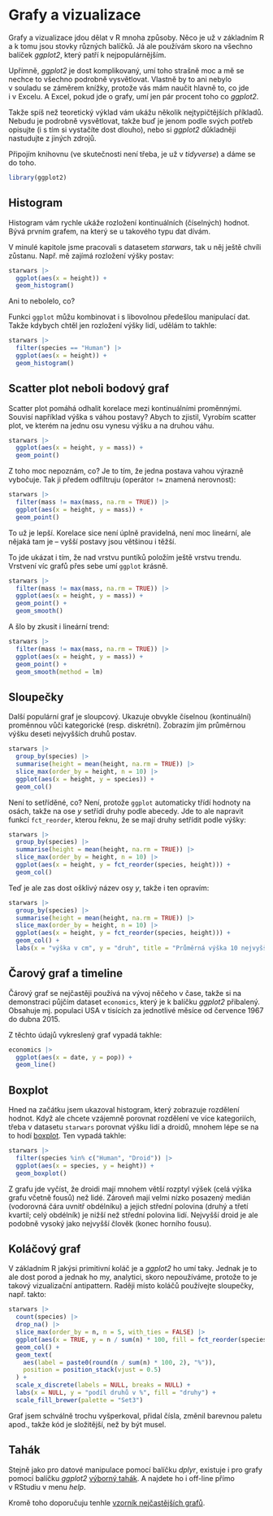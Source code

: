 # Grafy a vizualizace

Grafy a vizualizace jdou dělat v R mnoha způsoby. Něco je už v základním R a k tomu jsou stovky různých balíčků. Já ale používám skoro na všechno balíček *ggplot2*, který patří k nejpopulárnějším.

Upřímně, *ggplot2* je dost komplikovaný, umí toho strašně moc a mě se nechce to všechno podrobně vysvětlovat. Vlastně by to ani nebylo v souladu se záměrem knížky, protože vás mám naučit hlavně to, co jde i v Excelu. A Excel, pokud jde o grafy, umí jen pár procent toho co *ggplot2*.

Takže spíš než teoretický výklad vám ukážu několik nejtypičtějších příkladů. Nebudu je podrobně vysvětlovat, takže buď je jenom podle svých potřeb opisujte (i s tím si vystačíte dost dlouho), nebo si *ggplot2* důkladněji nastudujte z jiných zdrojů.

Připojím knihovnu (ve skutečnosti není třeba, je už v *tidyverse*) a dáme se do toho.

```r
library(ggplot2)
```


## Histogram

Histogram vám rychle ukáže rozložení kontinuálních (číselných) hodnot. Bývá prvním grafem, na který se u takového typu dat dívám.

V minulé kapitole jsme pracovali s datasetem *starwars*, tak u něj ještě chvíli zůstanu. Např. mě zajímá rozložení výšky postav:

```r
starwars |> 
  ggplot(aes(x = height)) +
  geom_histogram()
```
 
Ani to nebolelo, co?

Funkci `ggplot` můžu kombinovat i s libovolnou předešlou manipulací dat. Takže kdybych chtěl jen rozložení výšky lidí, udělám to takhle:

```r
starwars |> 
  filter(species == "Human") |> 
  ggplot(aes(x = height)) +
  geom_histogram()
```


## Scatter plot neboli bodový graf

Scatter plot pomáhá odhalit korelace mezi kontinuálními proměnnými. Souvisí například výška s váhou postavy? Abych to zjistil, Vyrobím scatter plot, ve kterém na jednu osu vynesu výšku a na druhou váhu.

```r
starwars |> 
  ggplot(aes(x = height, y = mass)) +
  geom_point()
```

Z toho moc nepoznám, co? Je to tím, že jedna postava vahou výrazně vybočuje. Tak ji předem odfiltruju (operátor `!=` znamená nerovnost):

```r
starwars |> 
  filter(mass != max(mass, na.rm = TRUE)) |> 
  ggplot(aes(x = height, y = mass)) +
  geom_point()
```

To už je lepší. Korelace sice není úplně pravidelná, není moc lineární, ale nějaká tam je -- vyšší postavy jsou většinou i těžší.

To jde ukázat i tím, že nad vrstvu puntíků položím ještě vrstvu trendu. Vrstvení víc grafů přes sebe umí `ggplot` krásně.

```r
starwars |> 
  filter(mass != max(mass, na.rm = TRUE)) |> 
  ggplot(aes(x = height, y = mass)) +
  geom_point() +
  geom_smooth()
```

A šlo by zkusit i lineární trend:

```r
starwars |> 
  filter(mass != max(mass, na.rm = TRUE)) |> 
  ggplot(aes(x = height, y = mass)) +
  geom_point() +
  geom_smooth(method = lm)
```

## Sloupečky

Další populární graf je sloupcový. Ukazuje obvykle číselnou (kontinuální) proměnnou vůči kategorické (resp. diskrétní). Zobrazím jím průměrnou výšku deseti nejvyšších druhů postav.

```r
starwars |> 
  group_by(species) |> 
  summarise(height = mean(height, na.rm = TRUE)) |> 
  slice_max(order_by = height, n = 10) |> 
  ggplot(aes(x = height, y = species)) +
  geom_col()
```

Není to setříděné, co? Není, protože `ggplot` automaticky třídí hodnoty na osách, takže na ose *y* setřídí druhy podle abecedy. Jde to ale napravit funkcí `fct_reorder`, kterou řeknu, že se mají druhy setřídit podle výšky:

```r
starwars |> 
  group_by(species) |> 
  summarise(height = mean(height, na.rm = TRUE)) |> 
  slice_max(order_by = height, n = 10) |> 
  ggplot(aes(x = height, y = fct_reorder(species, height))) +
  geom_col()
```

Teď je ale zas dost ošklivý název osy *y*, takže i ten opravím:

```r
starwars |> 
  group_by(species) |> 
  summarise(height = mean(height, na.rm = TRUE)) |> 
  slice_max(order_by = height, n = 10) |> 
  ggplot(aes(x = height, y = fct_reorder(species, height))) +
  geom_col() +
  labs(x = "výška v cm", y = "druh", title = "Průměrná výška 10 nejvyšších druhů")
```

## Čarový graf a timeline

Čárový graf se nejčastěji používá na vývoj něčeho v čase, takže si na demonstraci půjčím dataset `economics`, který je k balíčku *ggplot2* přibalený. Obsahuje mj. populaci USA v tisících za jednotlivé měsíce od července 1967 do dubna 2015.

Z těchto údajů vykreslený graf vypadá takhle:

```r
economics |> 
  ggplot(aes(x = date, y = pop)) +
  geom_line()
```

## Boxplot

Hned na začátku jsem ukazoval histogram, který zobrazuje rozdělení hodnot. Když ale chcete vzájemně porovnat rozdělení ve více kategoriích, třeba v datasetu `starwars` porovnat výšku lidí a droidů, mnohem lépe se na to hodí [boxplot](https://cs.wikipedia.org/wiki/Boxplot). Ten vypadá takhle:

```r
starwars |> 
  filter(species %in% c("Human", "Droid")) |> 
  ggplot(aes(x = species, y = height)) +
  geom_boxplot()
```

Z grafu jde vyčíst, že droidi mají mnohem větší rozptyl výšek (celá výška grafu včetně fousů) než lidé. Zároveň mají velmi nízko posazený medián (vodorovná čára uvnitř obdélníku) a jejich střední polovina (druhý a třetí kvartil; celý obdélník) je nižší než střední polovina lidí. Nejvyšší droid je ale podobně vysoký jako nejvyšší člověk (konec horního fousu).


## Koláčový graf

V základním R jakýsi primitivní koláč je a *ggplot2* ho umí taky. Jednak je to ale dost porod a jednak ho my, analytici, skoro nepoužíváme, protože to je takový vizualizační antipattern. Raději místo koláčů používejte sloupečky, např. takto:

```r
starwars |> 
  count(species) |> 
  drop_na() |> 
  slice_max(order_by = n, n = 5, with_ties = FALSE) |> 
  ggplot(aes(x = TRUE, y = n / sum(n) * 100, fill = fct_reorder(species, n))) +
  geom_col() +
  geom_text(
    aes(label = paste0(round(n / sum(n) * 100, 2), "%")),
    position = position_stack(vjust = 0.5)
  ) +
  scale_x_discrete(labels = NULL, breaks = NULL) +
  labs(x = NULL, y = "podíl druhů v %", fill = "druhy") +
  scale_fill_brewer(palette = "Set3")
```

Graf jsem schválně trochu vyšperkoval, přidal čísla, změnil barevnou paletu apod., takže kód je složitější, než by být musel.

## Tahák

Stejně jako pro datové manipulace pomocí balíčku *dplyr*, existuje i pro grafy pomocí balíčku *ggplot2* [výborný tahák](https://github.com/rstudio/cheatsheets/blob/main/data-visualization-2.1.pdf). A najdete ho i off-line přímo v RStudiu v menu *help*.

Kromě toho doporučuju tenhle [vzorník nejčastějších grafů](https://r-graph-gallery.com/).
